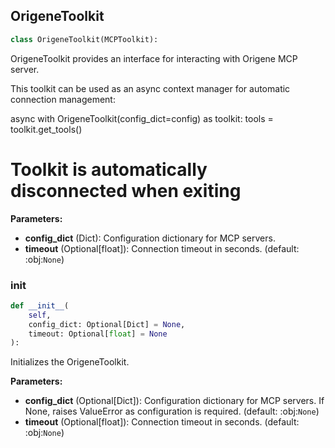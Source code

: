 <a id="camel.toolkits.origene_mcp_toolkit"></a>

<a id="camel.toolkits.origene_mcp_toolkit.OrigeneToolkit"></a>

## OrigeneToolkit

```python
class OrigeneToolkit(MCPToolkit):
```

OrigeneToolkit provides an interface for interacting with
Origene MCP server.

This toolkit can be used as an async context manager for automatic
connection management:

async with OrigeneToolkit(config_dict=config) as toolkit:
tools = toolkit.get_tools()
# Toolkit is automatically disconnected when exiting

**Parameters:**

- **config_dict** (Dict): Configuration dictionary for MCP servers.
- **timeout** (Optional[float]): Connection timeout in seconds. (default: :obj:`None`)

<a id="camel.toolkits.origene_mcp_toolkit.OrigeneToolkit.__init__"></a>

### __init__

```python
def __init__(
    self,
    config_dict: Optional[Dict] = None,
    timeout: Optional[float] = None
):
```

Initializes the OrigeneToolkit.

**Parameters:**

- **config_dict** (Optional[Dict]): Configuration dictionary for MCP servers. If None, raises ValueError as configuration is required. (default: :obj:`None`)
- **timeout** (Optional[float]): Connection timeout in seconds. (default: :obj:`None`)
